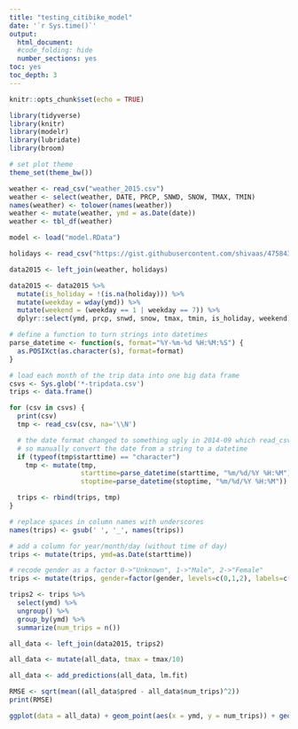 ```yaml
---
title: "testing_citibike_model"
date: '`r Sys.time()`'
output:
  html_document:
  #code_folding: hide
  number_sections: yes
toc: yes
toc_depth: 3
---
```


```r
knitr::opts_chunk$set(echo = TRUE)

library(tidyverse)
library(knitr)
library(modelr)
library(lubridate)
library(broom)

# set plot theme
theme_set(theme_bw())
```


```r

weather <- read_csv("weather_2015.csv")
weather <- select(weather, DATE, PRCP, SNWD, SNOW, TMAX, TMIN)
names(weather) <- tolower(names(weather))
weather <- mutate(weather, ymd = as.Date(date))
weather <- tbl_df(weather)

model <- load("model.RData")

holidays <- read_csv("https://gist.githubusercontent.com/shivaas/4758439/raw/b0d3ddec380af69930d0d67a9e0519c047047ff8/US%2520Bank%2520holidays", col_names = c("row_num", "date", "holiday"))

data2015 <- left_join(weather, holidays)

data2015 <- data2015 %>% 
  mutate(is_holiday = !(is.na(holiday))) %>%
  mutate(weekday = wday(ymd)) %>%
  mutate(weekend = (weekday == 1 | weekday == 7)) %>%
  dplyr::select(ymd, prcp, snwd, snow, tmax, tmin, is_holiday, weekend)

```

```r

# define a function to turn strings into datetimes
parse_datetime <- function(s, format="%Y-%m-%d %H:%M:%S") {
  as.POSIXct(as.character(s), format=format)
}

# load each month of the trip data into one big data frame
csvs <- Sys.glob('*-tripdata.csv')
trips <- data.frame()

for (csv in csvs) {
  print(csv)
  tmp <- read_csv(csv, na='\\N')

  # the date format changed to something ugly in 2014-09 which read_csv doesn't recognize as a datetime,
  # so manually convert the date from a string to a datetime
  if (typeof(tmp$starttime) == "character")
    tmp <- mutate(tmp,
                  starttime=parse_datetime(starttime, "%m/%d/%Y %H:%M"),
                  stoptime=parse_datetime(stoptime, "%m/%d/%Y %H:%M"))

  trips <- rbind(trips, tmp)
}

# replace spaces in column names with underscores
names(trips) <- gsub(' ', '_', names(trips))

# add a column for year/month/day (without time of day)
trips <- mutate(trips, ymd=as.Date(starttime))

# recode gender as a factor 0->"Unknown", 1->"Male", 2->"Female"
trips <- mutate(trips, gender=factor(gender, levels=c(0,1,2), labels=c("Unknown","Male","Female")))

```

``` r

trips2 <- trips %>%
  select(ymd) %>%
  ungroup() %>%
  group_by(ymd) %>%
  summarize(num_trips = n())

```

```r

all_data <- left_join(data2015, trips2)

all_data <- mutate(all_data, tmax = tmax/10)

all_data <- add_predictions(all_data, lm.fit)

RMSE <- sqrt(mean((all_data$pred - all_data$num_trips)^2))
print(RMSE)

ggplot(data = all_data) + geom_point(aes(x = ymd, y = num_trips)) + geom_line(aes(x = ymd, y = pred))

```